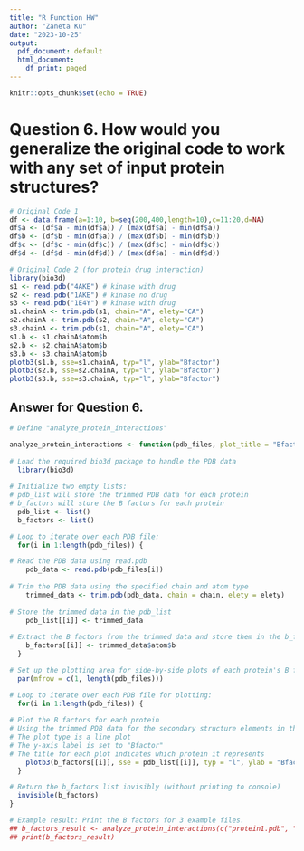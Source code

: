 ```yaml
---
title: "R Function HW"
author: "Zaneta Ku"
date: "2023-10-25"
output:
  pdf_document: default
  html_document:
    df_print: paged
---
```


```r
knitr::opts_chunk$set(echo = TRUE)
```

# Question 6. How would you generalize the original code to work with any set of input protein structures?

```r
# Original Code 1
df <- data.frame(a=1:10, b=seq(200,400,length=10),c=11:20,d=NA)
df$a <- (df$a - min(df$a)) / (max(df$a) - min(df$a))
df$b <- (df$b - min(df$a)) / (max(df$b) - min(df$b))
df$c <- (df$c - min(df$c)) / (max(df$c) - min(df$c))
df$d <- (df$d - min(df$d)) / (max(df$a) - min(df$d))

```

```r
# Original Code 2 (for protein drug interaction)
library(bio3d)
s1 <- read.pdb("4AKE") # kinase with drug
s2 <- read.pdb("1AKE") # kinase no drug
s3 <- read.pdb("1E4Y") # kinase with drug
s1.chainA <- trim.pdb(s1, chain="A", elety="CA")
s2.chainA <- trim.pdb(s2, chain="A", elety="CA")
s3.chainA <- trim.pdb(s1, chain="A", elety="CA")
s1.b <- s1.chainA$atom$b
s2.b <- s2.chainA$atom$b
s3.b <- s3.chainA$atom$b
plotb3(s1.b, sse=s1.chainA, typ="l", ylab="Bfactor")
plotb3(s2.b, sse=s2.chainA, typ="l", ylab="Bfactor")
plotb3(s3.b, sse=s3.chainA, typ="l", ylab="Bfactor")

```

## Answer for Question 6.

```r

# Define "analyze_protein_interactions"

analyze_protein_interactions <- function(pdb_files, plot_title = "Bfactor Comparison", chain = "A", elety = "CA") {
  
# Load the required bio3d package to handle the PDB data
  library(bio3d)
  
# Initialize two empty lists:
# pdb_list will store the trimmed PDB data for each protein
# b_factors will store the B factors for each protein
  pdb_list <- list()
  b_factors <- list()

# Loop to iterate over each PDB file:
  for(i in 1:length(pdb_files)) {

# Read the PDB data using read.pdb
    pdb_data <- read.pdb(pdb_files[i])
    
# Trim the PDB data using the specified chain and atom type
    trimmed_data <- trim.pdb(pdb_data, chain = chain, elety = elety)
    
# Store the trimmed data in the pdb_list
    pdb_list[[i]] <- trimmed_data
    
# Extract the B factors from the trimmed data and store them in the b_factors list
    b_factors[[i]] <- trimmed_data$atom$b
  }

# Set up the plotting area for side-by-side plots of each protein's B factors
  par(mfrow = c(1, length(pdb_files)))

# Loop to iterate over each PDB file for plotting:
  for(i in 1:length(pdb_files)) {
    
# Plot the B factors for each protein
# Using the trimmed PDB data for the secondary structure elements in the plot
# The plot type is a line plot
# The y-axis label is set to "Bfactor"
# The title for each plot indicates which protein it represents
    plotb3(b_factors[[i]], sse = pdb_list[[i]], typ = "l", ylab = "Bfactor", main = paste("Bfactor for", pdb_files[i]))
  }

# Return the b_factors list invisibly (without printing to console)
  invisible(b_factors)
}

# Example result: Print the B factors for 3 example files.
## b_factors_result <- analyze_protein_interactions(c("protein1.pdb", "protein2.pdb", "protein3.pdb"))
## print(b_factors_result)
```


